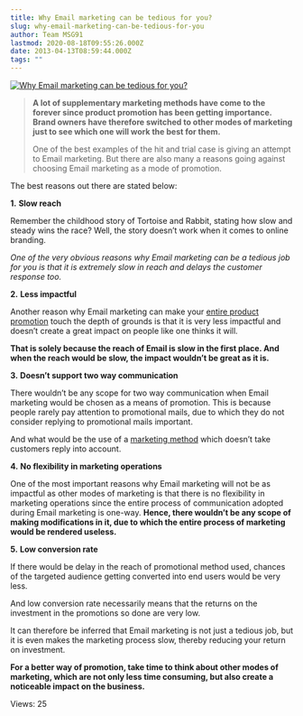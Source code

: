 ```yaml
---
title: Why Email marketing can be tedious for you?
slug: why-email-marketing-can-be-tedious-for-you
author: Team MSG91
lastmod: 2020-08-18T09:55:26.000Z
date: 2013-04-13T08:59:44.000Z
tags: ""
---
```



[![Why Email marketing can be tedious for you?](https://images-msg91.s3.ap-south-1.amazonaws.com/content/images/wordpress/2013/05/email-marketing.png)](https://msg91.com/guide/why-email-marketing-can-be-tedious-for-you/ "Why Email marketing can be tedious for you?!")


> 
> **A lot of supplementary marketing methods have come to the forever since product promotion has been getting importance. Brand owners have therefore switched to other modes of marketing just to see which one will work the best for them.**
> 
> 
> One of the best examples of the hit and trial case is giving an attempt to Email marketing. But there are also many a reasons going against choosing Email marketing as a mode of promotion.
> 
> 
> 


The best reasons out there are stated below:


**1.** **Slow reach**


Remember the childhood story of Tortoise and Rabbit, stating how slow and steady wins the race? Well, the story doesn’t work when it comes to online branding.


*One of the very obvious reasons why Email marketing can be a tedious job for you is that it is extremely slow in reach and delays the customer response too.*


**2.** **Less impactful**


Another reason why Email marketing can make your [entire product promotion](https://msg91.com/bulksms.php "Product Promotion") touch the depth of grounds is that it is very less impactful and doesn’t create a great impact on people like one thinks it will.


**That is solely because the reach of Email is slow in the first place. And when the reach would be slow, the impact wouldn’t be great as it is.**


**3.** **Doesn’t support two way communication**


There wouldn’t be any scope for two way communication when Email marketing would be chosen as a means of promotion. This is because people rarely pay attention to promotional mails, due to which they do not consider replying to promotional mails important.


And what would be the use of a [marketing method](https://msg91.com/guide/sms-solutions-accommodating-your-marketing-needs/ "SMS solutions – accommodating your marketing needs") which doesn’t take customers reply into account.


**4.** **No flexibility in marketing operations**


One of the most important reasons why Email marketing will not be as impactful as other modes of marketing is that there is no flexibility in marketing operations since the entire process of communication adopted during Email marketing is one-way. **Hence, there wouldn’t be any scope of making modifications in it, due to which the entire process of marketing would be rendered useless.**


**5.** **Low conversion rate**


If there would be delay in the reach of promotional method used, chances of the targeted audience getting converted into end users would be very less.


And low conversion rate necessarily means that the returns on the investment in the promotions so done are very low.


It can therefore be inferred that Email marketing is not just a tedious job, but it is even makes the marketing process slow, thereby reducing your return on investment.


**For a better way of promotion, take time to think about other modes of marketing, which are not only less time consuming, but also create a noticeable impact on the business.**



 Views: 25




